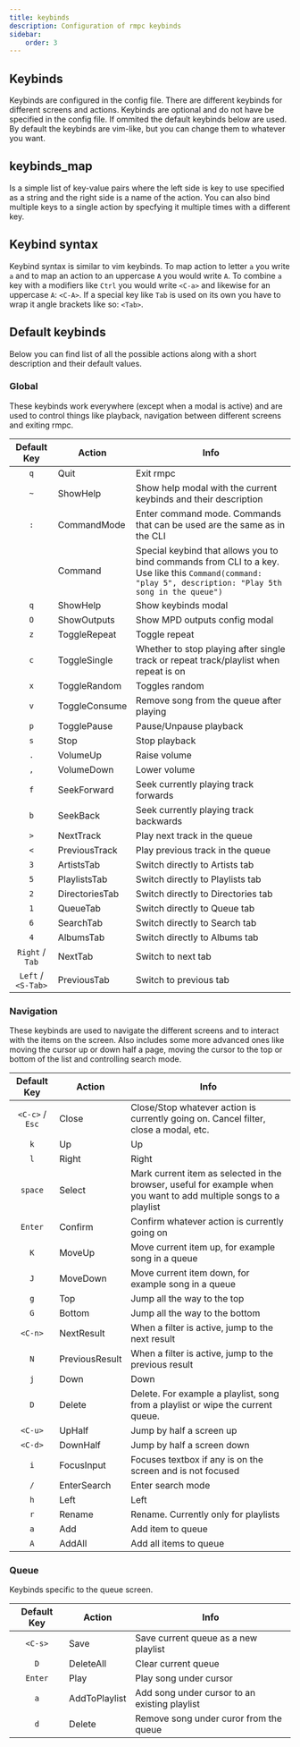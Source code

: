 ```yaml
---
title: keybinds
description: Configuration of rmpc keybinds
sidebar:
    order: 3
---
```



## Keybinds

<ConfigValue
    name="keybinds"
    type="other"
    customText="(global: <kebyinds_map>, navigation: <keybinds_map>, queue: <keybinds_map>)"
/>

Keybinds are configured in the config file. There are different keybinds for different screens and actions. Keybinds are
optional and do not have be specified in the config file. If ommited the default keybinds below are used. By default the
keybinds are vim-like, but you can change them to whatever you want.

## keybinds_map

<ConfigValue name="global" type="other" customText='{ "p": Play, "s": Stop, "X": Stop, ...}' />

Is a simple list of key-value pairs where the left side is key to use specified as a string and the right side is a name of the action.
You can also bind multiple keys to a single action by specfying it multiple times with a different key.

## Keybind syntax

Keybind syntax is similar to vim keybinds. To map action to letter `a` you write `a` and to map an action to an uppercase `A`
you would write `A`. To combine `a` key with a modifiers like `Ctrl` you would write `<C-a>` and likewise for an uppercase
`A`: `<C-A>`. If a special key like `Tab` is used on its own you have to wrap it angle brackets like so: `<Tab>`.

## Default keybinds

Below you can find list of all the possible actions along with a short description and their default values.

### Global

These keybinds work everywhere (except when a modal is active) and are used to control things like playback, navigation
between different screens and exiting rmpc.

|    Default Key     | Action         | Info                                                                                                                                                      |
| :----------------: | -------------- | --------------------------------------------------------------------------------------------------------------------------------------------------------- |
|        `q`         | Quit           | Exit rmpc                                                                                                                                                 |
|        `~`         | ShowHelp       | Show help modal with the current keybinds and their description                                                                                           |
|        `:`         | CommandMode    | Enter command mode. Commands that can be used are the same as in the CLI                                                                                  |
|                    | Command        | Special keybind that allows you to bind commands from CLI to a key. Use like this `Command(command: "play 5", description: "Play 5th song in the queue")` |
|        `q`         | ShowHelp       | Show keybinds modal                                                                                                                                       |
|        `O`         | ShowOutputs    | Show MPD outputs config modal                                                                                                                             |
|        `z`         | ToggleRepeat   | Toggle repeat                                                                                                                                             |
|        `c`         | ToggleSingle   | Whether to stop playing after single track or repeat track/playlist when repeat is on                                                                     |
|        `x`         | ToggleRandom   | Toggles random                                                                                                                                            |
|        `v`         | ToggleConsume  | Remove song from the queue after playing                                                                                                                  |
|        `p`         | TogglePause    | Pause/Unpause playback                                                                                                                                    |
|        `s`         | Stop           | Stop playback                                                                                                                                             |
|        `.`         | VolumeUp       | Raise volume                                                                                                                                              |
|        `,`         | VolumeDown     | Lower volume                                                                                                                                              |
|        `f`         | SeekForward    | Seek currently playing track forwards                                                                                                                     |
|        `b`         | SeekBack       | Seek currently playing track backwards                                                                                                                    |
|        `>`         | NextTrack      | Play next track in the queue                                                                                                                              |
|        `<`         | PreviousTrack  | Play previous track in the queue                                                                                                                          |
|        `3`         | ArtistsTab     | Switch directly to Artists tab                                                                                                                            |
|        `5`         | PlaylistsTab   | Switch directly to Playlists tab                                                                                                                          |
|        `2`         | DirectoriesTab | Switch directly to Directories tab                                                                                                                        |
|        `1`         | QueueTab       | Switch directly to Queue tab                                                                                                                              |
|        `6`         | SearchTab      | Switch directly to Search tab                                                                                                                             |
|        `4`         | AlbumsTab      | Switch directly to Albums tab                                                                                                                             |
|  `Right` / `Tab`   | NextTab        | Switch to next tab                                                                                                                                        |
| `Left` / `<S-Tab>` | PreviousTab    | Switch to previous tab                                                                                                                                    |

### Navigation

These keybinds are used to navigate the different screens and to interact with the items on the screen. Also includes
some more advanced ones like moving the cursor up or down half a page, moving the cursor to the top or bottom of the
list and controlling search mode.

|   Default Key   | Action         | Info                                                                                                               |
| :-------------: | -------------- | ------------------------------------------------------------------------------------------------------------------ |
| `<C-c>` / `Esc` | Close          | Close/Stop whatever action is currently going on. Cancel filter, close a modal, etc.                               |
|       `k`       | Up             | Up                                                                                                                 |
|       `l`       | Right          | Right                                                                                                              |
|     `space`     | Select         | Mark current item as selected in the browser, useful for example when you want to add multiple songs to a playlist |
|     `Enter`     | Confirm        | Confirm whatever action is currently going on                                                                      |
|       `K`       | MoveUp         | Move current item up, for example song in a queue                                                                  |
|       `J`       | MoveDown       | Move current item down, for example song in a queue                                                                |
|       `g`       | Top            | Jump all the way to the top                                                                                        |
|       `G`       | Bottom         | Jump all the way to the bottom                                                                                     |
|     `<C-n>`     | NextResult     | When a filter is active, jump to the next result                                                                   |
|       `N`       | PreviousResult | When a filter is active, jump to the previous result                                                               |
|       `j`       | Down           | Down                                                                                                               |
|       `D`       | Delete         | Delete. For example a playlist, song from a playlist or wipe the current queue.                                    |
|     `<C-u>`     | UpHalf         | Jump by half a screen up                                                                                           |
|     `<C-d>`     | DownHalf       | Jump by half a screen down                                                                                         |
|       `i`       | FocusInput     | Focuses textbox if any is on the screen and is not focused                                                         |
|       `/`       | EnterSearch    | Enter search mode                                                                                                  |
|       `h`       | Left           | Left                                                                                                               |
|       `r`       | Rename         | Rename. Currently only for playlists                                                                               |
|       `a`       | Add            | Add item to queue                                                                                                  |
|       `A`       | AddAll         | Add all items to queue                                                                                             |

### Queue

Keybinds specific to the queue screen.

| Default Key | Action        | Info                                          |
| :---------: | ------------- | --------------------------------------------- |
|   `<C-s>`   | Save          | Save current queue as a new playlist          |
|     `D`     | DeleteAll     | Clear current queue                           |
|   `Enter`   | Play          | Play song under cursor                        |
|     `a`     | AddToPlaylist | Add song under cursor to an existing playlist |
|     `d`     | Delete        | Remove song under curor from the queue        |
